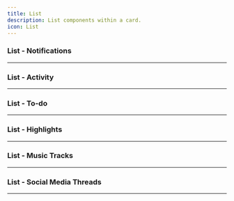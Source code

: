 ```yaml
---
title: List
description: List components within a card.
icon: List
---
```


### List - Notifications


<Preview link="list/list-01">
  <List01 />
</Preview>

---

### List - Activity


<Preview link="list/list-02">
  <List02 />
</Preview>

---

### List - To-do


<Preview link="list/list-03">
  <List03 />
</Preview>

---

### List - Highlights


<Preview link="list/list-04">
  <List04 />
</Preview>

---

### List - Music Tracks


<Preview link="list/list-05">
  <List05 />
</Preview>

---

### List - Social Media Threads


<Preview link="list/list-06">
  <List06 />
</Preview>

---
